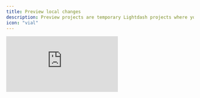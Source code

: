 ```yaml
---
title: Preview local changes
description: Preview projects are temporary Lightdash projects where you can safely experiment with your metrics, dimensions and charts without affecting your production project.
icon: "vial"
---
```


<iframe src="https://www.loom.com/embed/fddc9adab0694f60a85d0a48d67469be" frameborder="0" webkitallowfullscreen mozallowfullscreen allowfullscreen style={{ width: '100%', height: '400px' }} />

Preview projects will copy all spaces/charts/dashboards into your new preview project, so you can test the content and also run [validation](/guides/cli/how-to-use-lightdash-validate). This is only copied on preview creation, you can't sync the content afterwards.

### Run `lightdash preview` from inside your project

```bash
# This will create a preview and will wait until you press a key to delete the preview project
lightdash preview
```

or

```bash
# This will create a preview and exit, you will have to run lightdash stop-preview to delete it
lightdash start-preview
```

Then `cmd` + `click` to open the preview link from your terminal. Once you're in Lightdash go to `Explore` --> `Tables`, then click on the model(s) you just updated to see your changes and play around with them.

<Info>
**Problems with credentials?**

  When you create preview projects, Lightdash will use the same warehouse connection settings you have in your `profiles.yml` file for your current dbt project. This can be a problem if you're using a local database that your laptop can reach but your Lightdash instance cannot.
</Info>

## Set up developer previews on your pull requests

If you've connected Lightdash to GitHub, you can setup a `github action` and get Lightdash to create new dynamic `preview` projects automatically when a new `pull request` is created, and it will automatically delete the `preview` project when the `pull request` is closed or merged.

### Step 1: add the credentials to Github secrets

If you haven't already set up a GitHub action for Lightdash, you'll need to add some secrets to GitHub. If you already have a GitHub action for Lightdash, then you can use the same Lightdash secrets you created for your other action.

We are going to add some secrets and config to GitHub actions, but you don't want those to be public, so the best way to do this is to add them as secrets on Github.

<Info>
  If you already have a GitHub action for Lightdash, then you can use the same Lightdash secrets you created for your other action.
</Info>

Go to your repo, click on `Settings` , on the left sidebar, click on `Secrets` under `Security`. Now click on the `New repository secret`

<Frame>
  <img src="/images/guides/cli/github-secrets-fc35152c7ebb768974b385a0e2601dc5.jpg" alt="" />
</Frame>

We need to add the following secrets:

##### `LIGHTDASH_API_KEY`

Create a new personal access token, by going to `Settings` > `Personal Access Tokens`. This is the token you'll put in for `LIGHTDASH_API_KEY`.

<Frame style={{ marginBottom: '24px' }}>
  <img src="/images/guides/cli/personal-access-token-9ed8a8c2b16edc5ee745c4909d4093d3.png" alt="" />
</Frame>

##### `LIGHTDASH_PROJECT`

The UUID for your project. For example, if your URL looks like [`https://eu1.lightdash.cloud/projects/3538ab33-dc90-aabb-bc00-e50bba3a5f69/tables`](https://eu1.lightdash.cloud/projects/3538ab33-dc90-aabb-bc00-e50bba3a5f69/tables), then `3538ab33-dc90-45f0-aabb-e50bba3a5f69` is your `LIGHTDASH_PROJECT`

##### `LIGHTDASH_URL`

This is either [`https://eu1.lightdash.cloud`](https://eu1.lightdash.cloud) or [`https://app.lightdash.cloud`](https://app.lightdash.cloud) for Lightdash Cloud users (check the URL to your Lightdash project). If you self-host, this should be your own custom domain.

##### `DBT_PROFILES`

Some tips for this bit:

* You might be able to copy a bunch of the information from your local `profiles.yml` file. You can see what's in there by typing `cat ~/.dbt/profiles.yml` in your terminal.

* If you have a separate `prod` and `dev` profile, you probably want to use the information from your `prod` profile for your GitHub action.

* If you want to have different connection settings depending on the user that opened the pull request (dev profiles), then [check out this guide](/guides/cli/how-to-use-lightdash-preview#how-to-use-the-developer-credentials-in-your-preview-project).

Find your data warehouse from the list below to get a profiles.yml file template. Fill out this template, and this is your `DBT_PROFILES` secret.

<AccordionGroup>
  <Accordion title="BigQuery">
    BigQuery OAuth:

    Step 1: create a secret called `GOOGLE_APPLICATION_CREDENTIALS`

    Create a service account which has read and write access to your BigQuery project. Add the service account credentials (the JSON file) that you want to use for your GitHub action. It should look something like this:

    ```json
    {
      "type": "service_account",
      "project_id": "jaffle_shop",
      "private_key_id": "12345",
      "private_key": "-----BEGIN PRIVATE KEY----- ... -----END PRIVATE KEY-----\n",
      "client_email": "jaffle_shop@jaffle_shop.iam.gserviceaccount.com",
      "client_id": "12345",
      "auth_uri": "https://accounts.google.com/o/oauth2/auth",
      "token_uri": "https://oauth2.googleapis.com/token",
      "auth_provider_x509_cert_url": "https://www.googleapis.com/oauth2/v1/certs",
      "client_x509_cert_url": "https://www.googleapis.com/robot/v1/metadata/x509/jaffle_shop"
    }
    ```

    Step 2: create another secret called `DBT_PROFILES`

    Copy-paste this template into the secret and fill out the details.

    This will always use this project connection in your GitHub actions. If you want your preview projects to have different connection settings depending on the user that opened the pull request (dev profiles), then see what you need to add to your secret [in this guide](/guides/cli/how-to-use-lightdash-preview#how-to-use-the-developer-credentials-in-your-preview-project).

    ```yaml
    [my-bigquery-db]: # this is the name of your project
      target: dev
      outputs:
        dev:
          type: bigquery
          method: oauth
          keyfile: keyfile.json # no need to change this! We'll automatically use the keyfile you created in the last step.
          project: [GCP project id]
          dataset: [the name of your dbt dataset]
    ```

    More info in dbt's profiles docs: [https://docs.getdbt.com/reference/warehouse-profiles/bigquery-profile#service-account-file](https://docs.getdbt.com/reference/warehouse-profiles/bigquery-profile#service-account-file)
  </Accordion>

  <Accordion title="Postgres">
    Postgres profile configuration:

    ```yaml
    company-name:
      target: dev
      outputs:
        dev:
          type: postgres
          host: [hostname]
          user: [username]
          password: [password]
          port: [port]
          dbname: [database name]
          schema: [dbt schema]
          threads: [1 or more]
          keepalives_idle: 0
          connect_timeout: 10
          retries: 1
    ```

    More info in dbt's profiles docs: [https://docs.getdbt.com/reference/warehouse-profiles/postgres-profile#profile-configuration](https://docs.getdbt.com/reference/warehouse-profiles/postgres-profile#profile-configuration)

    This will always use this project connection in your GitHub actions. If you want your preview projects to have different connection settings depending on the user that opened the pull request (dev profiles), then see what you need to add to your secret [in this guide](/guides/cli/how-to-use-lightdash-preview#how-to-use-the-developer-credentials-in-your-preview-project).
  </Accordion>

  <Accordion title="Redshift">
    Redshift password-based authentication:

    ```yaml
    company-name:
      target: dev
      outputs:
        dev:
          type: redshift
          host: [hostname.region.redshift.amazonaws.com]
          user: [username]
          password: [password]
          port: 5439
          dbname: analytics
          schema: analytics
          threads: 4
          keepalives_idle: 240
          connect_timeout: 10
          ra3_node: true # enables cross-database sources
    ```

    More info in dbt's profiles docs: [https://docs.getdbt.com/reference/warehouse-profiles/redshift-profile#password-based-authentication](https://docs.getdbt.com/reference/warehouse-profiles/redshift-profile#password-based-authentication)

    This will always use this project connection in your GitHub actions. If you want your preview projects to have different connection settings depending on the user that opened the pull request (dev profiles), then see what you need to add to your secret [in this guide](/guides/cli/how-to-use-lightdash-preview#how-to-use-the-developer-credentials-in-your-preview-project).
  </Accordion>

  <Accordion title="Snowflake">
    User / Password authentication:

    ```yaml
    my-snowflake-db:
      target: dev
      outputs:
        dev:
          type: snowflake
          account: [account id]

          # User/password auth
          user: [username]
          password: [password]

          role: [user role]
          database: [database name]
          warehouse: [warehouse name]
          schema: [dbt schema]
          threads: [1 or more]
          client_session_keep_alive: False
          query_tag: [anything]
    ```

    More info in dbt's profiles docs: [https://docs.getdbt.com/reference/warehouse-profiles/snowflake-profile#user--password-authentication](https://docs.getdbt.com/reference/warehouse-profiles/snowflake-profile#user--password-authentication)

    This will always use this project connection in your GitHub actions. If you want your preview projects to have different connection settings depending on the user that opened the pull request (dev profiles), then see what you need to add to your secret [in this guide](/guides/cli/how-to-use-lightdash-preview#how-to-use-the-developer-credentials-in-your-preview-project).
  </Accordion>

  <Accordion title="DataBricks">
    Set up a DataBricks target:

    ```yaml
    your_profile_name:
      target: dev
      outputs:
        dev:
          type: databricks
          catalog:
            [
              optional catalog name,
              if you are using Unity Catalog,
              only available in dbt-databricks>=1.1.1,
            ]
          schema: [schema name]
          host: [yourorg.databrickshost.com]
          http_path: [/sql/your/http/path]
          token: [dapiXXXXXXXXXXXXXXXXXXXXXXX] # Personal Access Token (PAT)
          threads: [1 or more]
    ```

    More info in dbt's profiles docs: [https://docs.getdbt.com/reference/warehouse-profiles/bigquery-profile#service-account-json](https://docs.getdbt.com/reference/warehouse-profiles/bigquery-profile#service-account-json)

    This will always use this project connection in your GitHub actions. If you want your preview projects to have different connection settings depending on the user that opened the pull request (dev profiles), then see what you need to add to your secret [in this guide](/guides/cli/how-to-use-lightdash-preview#how-to-use-the-developer-credentials-in-your-preview-project).
  </Accordion>
</AccordionGroup>

### Step 2: Create start-preview.yml and close-preview.yml workflows in Github

Go to your repo, click on `Actions` menu, and click on `Configure`

![Github actions page](/images/guides/cli/github-actions-f74f88aa1b1413a111be7dbf16d65d53.png)

Now copy [this start-preview.yml file](https://github.com/lightdash/cli-actions/blob/main/start-preview.yml) from our [cli-actions](https://github.com/lightdash/cli-actions) repo

And save by clicking on `Start commit`

Do the same with [this close-preview.yml file](https://github.com/lightdash/cli-actions/blob/main/close-preview.yml).

### You're done!

Everytime you create a new `pull request` , a new `preview` project with your `branch` name will be created on your organization. Everytime you make a change to that branch, the preview environment will get updated. Once you close or merge your `pull request`, the `preview` project will get deleted.

You can see the log on `Github actions` page

![Github actions stop preview](/images/guides/cli/github-actions-stop-3e0499fdef89b6723e6c17f80553cdaa.png)

## How to use the developer credentials in your preview project

When developing in dbt, you typically have a different set of credentials and dataset/schema than when you are running in production. Here are two options on how to set them up based on the developer that opened the Pull Request.

<Info>
  If you use dbt cloud IDE to create commits and pull requests you need a few extra steps. We need to add a step in the GitHub action to fetch the user that created the pull request.

  ```yaml
  - uses: actions/github-script@v6
    id: get_pr_creator
    with:
      script: |
        return (
          await github.rest.repos.listPullRequestsAssociatedWithCommit({
            commit_sha: context.sha,
            owner: context.repo.owner,
            repo: context.repo.repo,
          })
        ).data[0].user.login;
      result-encoding: string

  ```

  When copying the following templates, you should replace `${{ github.actor }}` with `${{steps.get_pr_creator.outputs.result}}`.
</Info>

### Using profile targets

Update your `DBT_PROFILES` to have 1 target per developer. The target name should be their GitHub username.

```yaml
jaffle_shop:
  target: prod
  outputs:
    prod:
      type: bigquery
      method: oauth
      keyfile: keyfile.json
      project: jaffle-shop
      dataset: prod
    katie: # example developer 1, should be GitHub username
      type: bigquery
      method: oauth
      keyfile: keyfile.json
      project: jaffle-shop
      dataset: dbt_katie
    jose: # example developer 2
      type: bigquery
      method: oauth
      keyfile: keyfile.json
      project: jaffle-shop
      dataset: dbt_jose
```

Then, update your GitHub action to use the username as the `--target` flag for the `lightdash start-preview` command.

```yaml
run: lightdash start-preview --project-dir "$PROJECT_DIR" --profiles-dir . --name ${GITHUB_REF##*/} --target ${{ github.actor }}
```

### Using github environments

Setup a [GitHub environment](https://docs.github.com/en/actions/deployment/targeting-different-environments/using-environments-for-deployment) for each developer where the secrets are specifically for them. The environment name should be their GitHub username. Then, update your GitHub action to use the username as the environment.

```yaml
jobs:
  preview:
    runs-on: ubuntu-latest
    environment: ${{ github.actor }}
```

## How to use the dbt cloud schema in your preview project

If you are using a [continuous integration job in dbt cloud](https://docs.getdbt.com/docs/deploy/ci-jobs), you can use the schema that is created by dbt cloud (`dbt_cloud_pr_<job_id>_<pr_id>`) for your preview project.

First we need to add an environment variable to your profile.yml file that will be used by dbt to connect to the correct schema.

```yaml
schema: "{{ env_var('DBT_SCHEMA') }}"
```

If you are using BigQuery, it should be `dataset` instead of `schema`.

Then we need to add a step in the GitHub action to fetch the pull request id.

```yaml
- uses: actions/github-script@v6
  id: pr_id
  with:
    script: |
      if (context.issue.number) {
        // Return issue number if present
        return context.issue.number;
      } else {
        // Otherwise return issue number from commit
        return (
          await github.rest.repos.listPullRequestsAssociatedWithCommit({
            commit_sha: context.sha,
            owner: context.repo.owner,
            repo: context.repo.repo,
          })
        ).data[0].number;
      }
    result-encoding: string
```

After that we need to add a new env variable to the step "Lightdash CLI start preview" which is the schema that dbt cloud will use.

Note that in this example we assume the job id is `1234`. You will need to replace this with the actual job id.

```yaml
env:
  # ... keep existing env variables
  DBT_SCHEMA: 'dbt_cloud_pr_1234_${{steps.pr_id.outputs.result}}'
```

Now dbt will use the correct schema when running in the preview environment.